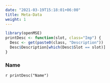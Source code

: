 ```yaml
---
date: "2021-03-19T15:18:01+06:00"
title: Meta-Data 
weight: 1
---
```


```r
library(openMSE)
printDesc <- function(slot, class="Imp") {
  Desc <- get(paste0(class, "Description"))
  Desc$Description[which(Desc$Slot == slot)]
}
```

### Name
`r printDesc("Name")` 


